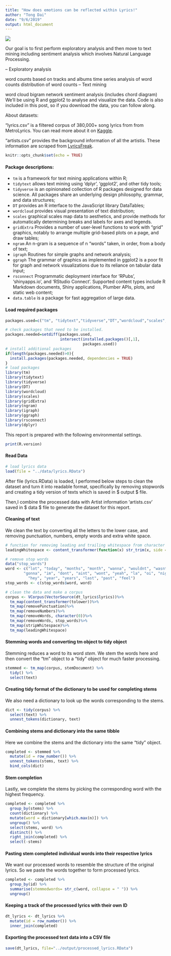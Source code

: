 ```yaml
---
title: "How does emotions can be reflected within Lyrics!"
author: "Tong Dai"
date: "9/6/2019"
output: html_document
---
```



![ ](../figs/music.png)


Our goal is to first perform exploratory analysis and then move to text mining including sentiment analysis which involves Natural Language Processing.

– Exploratory analysis

word counts based on tracks and albums
time series analysis of word counts
distribution of word counts
– Text mining

word cloud
bigram network
sentiment analysis (includes chord diagram)
We’ll be using R and ggplot2 to analyse and visualize the data.  Code is also included in this post, so if you download the data, you can follow along.


About datasets: 

"lyrics.csv" is a filtered corpus of 380,000+ song lyrics from from MetroLyrics. You can read more about it on [Kaggle](https://www.kaggle.com/gyani95/380000-lyrics-from-metrolyrics). 

"artists.csv" provides the background information of all the artistis. These information are scraped from [LyricsFreak](https://www.lyricsfreak.com/).
  

```r
knitr::opts_chunk$set(echo = TRUE)
```


#### Package descriptions:

+ `tm` is a framework for text mining applications within R;
+ `tidytext` allows text mining using 'dplyr', 'ggplot2', and other tidy tools;
+ `tidyverse` is an opinionated collection of R packages designed for data science. All packages share an underlying design philosophy, grammar, and data structures;
+ `DT` provides an R interface to the JavaScript library DataTables;
+ `wordcloud` provides visual presentation of text distribution;
+ `scales` graphical scales map data to aesthetics, and provide methods for automatically determining breaks and labels for axes and legends.
+ `gridExtra` Provides a number of user-level functions to work with "grid" graphics, notably to arrange multiple grid-based plots on a page, and draw tables;
+ `ngram` An n-gram is a sequence of n "words" taken, in order, from a body of text;
+ `igraph` Routines for simple graphs and network analysis;
+ `ggraph` The grammar of graphics as implemented in ggplot2 is a poor fit for graph and network visualizations due to its reliance on tabular data input;
+ `rsconnect` Programmatic deployment interface for 'RPubs', 'shinyapps.io', and 'RStudio Connect'. Supported content types include R Markdown documents, Shiny applications, Plumber APIs, plots, and static web content;
+ `data.table` is a package for fast aggregation of large data.


#### Load required packages

```r
packages.used=c("tm", "tidytext","tidyverse","DT","wordcloud","scales","gridExtra","ngram","igraph","ggraph","rsconnect")

# check packages that need to be installed.
packages.needed=setdiff(packages.used, 
                        intersect(installed.packages()[,1], 
                                  packages.used))
# install additional packages
if(length(packages.needed)>0){
  install.packages(packages.needed, dependencies = TRUE)
}
# load packages
library(tm)
library(tidytext)
library(tidyverse)
library(DT)
library(wordcloud)
library(scales)
library(gridExtra)
library(ngram)
library(igraph)
library(ggraph)
library(rsconnect)
library(dplyr)
```


This report is prepared with the following environmental settings.

```r
print(R.version)
```


#### Read Data

```r
# load lyrics data
load(file = "../data/lyrics.RData")
```


After file (lyrics.RData) is loaded, I performed below steps to clean the dataset and turn it into readable format, specifically by removing stopwords and creating a tidy version of texts which is saved in $ output $ file.

Then,I combine the processed data with Artist information ‘artists.csv’ saved in $ data $ file to generate the dataset for this report.


#### Cleaning of text

We clean the text by converting all the letters to the lower case, and removing punctuation, numbers, empty words and extra white space.


```r

# function for removimg leading and trailing whitespace from character strings 
leadingWhitespace <- content_transformer(function(x) str_trim(x, side = "both"))

# remove stop words
data("stop_words")
word <- c("lot", "today", "months", "month", "wanna", "wouldnt", "wasnt", "ha", "na", "ooh", "da",
        "gonna", "im", "dont", "aint", "wont", "yeah", "la", "oi", "nigga", "fuck",
          "hey", "year", "years", "last", "past", "feel")
stop_words <- c(stop_words$word, word)

# clean the data and make a corpus
corpus <- VCorpus(VectorSource(dt_lyrics$lyrics))%>%
  tm_map(content_transformer(tolower))%>%
  tm_map(removePunctuation)%>%
  tm_map(removeNumbers)%>%
  tm_map(removeWords, character(0))%>%
  tm_map(removeWords, stop_words)%>%
  tm_map(stripWhitespace)%>%
  tm_map(leadingWhitespace)
```


#### Stemming words and converting tm object to tidy object

Stemming reduces a word to its word *stem*. We stem the words here and then convert the "tm" object to a "tidy" object for much faster processing.

```r
stemmed <- tm_map(corpus, stemDocument) %>%
  tidy() %>%
  select(text)
```


#### Creating tidy format of the dictionary to be used for completing stems

We also need a dictionary to look up the words corresponding to the stems.

```r
dict <- tidy(corpus) %>%
  select(text) %>%
  unnest_tokens(dictionary, text)
```


#### Combining stems and dictionary into the same tibble

Here we combine the stems and the dictionary into the same "tidy" object.

```r
completed <- stemmed %>%
  mutate(id = row_number()) %>%
  unnest_tokens(stems, text) %>%
  bind_cols(dict) 
```


#### Stem completion

Lastly, we complete the stems by picking the corresponding word with the highest frequency.

```r
completed <- completed %>%
  group_by(stems) %>%
  count(dictionary) %>%
  mutate(word = dictionary[which.max(n)]) %>%
  ungroup() %>%
  select(stems, word) %>%
  distinct() %>%
  right_join(completed) %>%
  select(-stems)
```

#### Pasting stem completed individual words into their respective lyrics

We want our processed words to resemble the structure of the original lyrics. So we paste the words together to form processed lyrics.

```r
completed <- completed %>%
  group_by(id) %>%
  summarise(stemmedwords= str_c(word, collapse = " ")) %>%
  ungroup()
```

#### Keeping a track of the processed lyrics with their own ID

```r
dt_lyrics <- dt_lyrics %>%
  mutate(id = row_number()) %>%
  inner_join(completed)
```

#### Exporting the processed text data into a CSV file

```r
save(dt_lyrics, file="../output/processed_lyrics.RData")
```


























